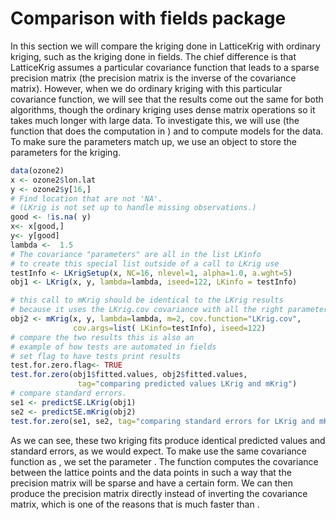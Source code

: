 # Comparison with fields package

In this section we will compare the kriging done in LatticeKrig with ordinary kriging, such as the kriging done in fields. The chief difference is that LatticeKrig assumes a particular covariance function that leads to a sparse precision matrix (the precision matrix is the inverse of the covariance matrix). However, when we do ordinary kriging with this particular covariance function, we will see that the results come out the same for both algorithms, though the ordinary kriging uses dense matrix operations so it takes much longer with large data. To investigate this, we will use \ttt{LKrig} (the function that does the computation in \ttt{LatticeKrig}) and \ttt{mKrig} to compute models for the data. To make sure the parameters match up, we use an \ttt{LKinfo} object to store the parameters for the kriging. 

```r
data(ozone2)  
x <- ozone2$lon.lat
y <- ozone2$y[16,]
# Find location that are not 'NA'.
# (LKrig is not set up to handle missing observations.)
good <- !is.na( y)
x<- x[good,]
y<- y[good]
lambda <-  1.5
# The covariance "parameters" are all in the list LKinfo
# to create this special list outside of a call to LKrig use
testInfo <- LKrigSetup(x, NC=16, nlevel=1, alpha=1.0, a.wght=5)
obj1 <- LKrig(x, y, lambda=lambda, iseed=122, LKinfo = testInfo)

# this call to mKrig should be identical to the LKrig results
# because it uses the LKrig.cov covariance with all the right parameters.
obj2 <- mKrig(x, y, lambda=lambda, m=2, cov.function="LKrig.cov",
              cov.args=list( LKinfo=testInfo), iseed=122)
# compare the two results this is also an
# example of how tests are automated in fields
# set flag to have tests print results
test.for.zero.flag<- TRUE
test.for.zero(obj1$fitted.values, obj2$fitted.values,
               tag="comparing predicted values LKrig and mKrig")
# compare standard errors. 
se1 <- predictSE.LKrig(obj1)
se2 <- predictSE.mKrig(obj2)
test.for.zero(se1, se2, tag="comparing standard errors for LKrig and mKrig")
```

As we can see, these two kriging fits produce identical predicted values and standard errors, as we would expect. To make \ttt{mKrig} use the same covariance function as \ttt{LKrig}, we set the parameter \ttt{cov.function="LKrig.cov"}. The \ttt{LKrig.cov} function computes the covariance between the lattice points and the data points in such a way that the precision matrix will be sparse and have a certain form. We can then produce the precision matrix directly instead of inverting the covariance matrix, which is one of the reasons that \ttt{LKrig} is much faster than \ttt{mKrig}.